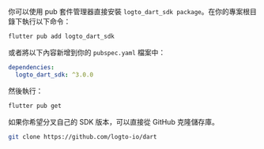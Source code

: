 
<Tabs>

<TabItem value="pub" label="pub.dev">

你可以使用 pub 套件管理器直接安裝 `logto_dart_sdk package`。在你的專案根目錄下執行以下命令：

```bash
flutter pub add logto_dart_sdk
```

或者將以下內容新增到你的 `pubspec.yaml` 檔案中：

```yaml
dependencies:
  logto_dart_sdk: ^3.0.0
```

然後執行：

```bash
flutter pub get
```

</TabItem>

<TabItem value="github" label="GitHub">

如果你希望分叉自己的 SDK 版本，可以直接從 GitHub 克隆儲存庫。

```bash
git clone https://github.com/logto-io/dart
```

</TabItem>

</Tabs>
